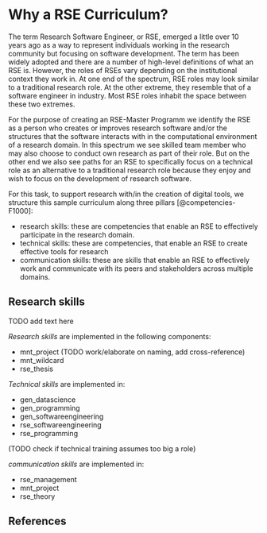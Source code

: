 # Why a RSE Curriculum?

The term Research Software Engineer, or RSE,
emerged a little over 10 years ago as a way to represent
individuals working in the research community but focusing on software development.
The term has been widely adopted and there are a number of high-level definitions of what an RSE is.
However, the roles of RSEs vary depending on the institutional context they work in.
At one end of the spectrum, RSE roles may look similar to a traditional research role.
At the other extreme, they resemble that of a software engineer in industry.
Most RSE roles inhabit the space between these two extremes.

For the purpose of creating an RSE-Master Programm we identify the RSE as a person who
creates or improves research software and/or the structures that the software interacts with
in the computational environment of a research domain.
In this spectrum we see skilled team member who may also choose to conduct own research as part of their role.
But on the other end we also see paths for an RSE to specifically focus on a technical
role as an alternative to a traditional research role
because they enjoy and wish to focus on the development of research software.

For this task, to support research with/in the creation of digital tools,
we structure this sample curriculum along three pillars [@competencies-F1000]:

- research skills: these are competencies that enable an RSE to effectively participate in the research domain.
- technical skills: these are competencies, that enable an RSE to create effective tools for research
- communication skills: these are skills that enable an RSE to effectively work and communicate with its peers and stakeholders across multiple domains.

## Research skills

TODO add text here

_Research skills_ are implemented in the following components:

- mnt_project (TODO work/elaborate on naming, add cross-reference)
- mnt_wildcard
- rse_thesis

_Technical skills_ are implemented in:

- gen_datascience
- gen_programming
- gen_softwareengineering
- rse_softwareengineering
- rse_programming

(TODO check if technical training assumes too big a role)

_communication skills_ are implemented in:

- rse_management
- mnt_project
- rse_theory





::: {.content-visible when-format="html"}

# References

::: {#refs}
:::

:::